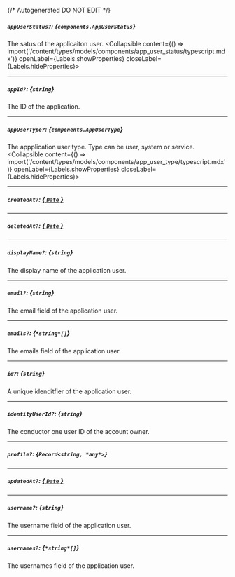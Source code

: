 {/* Autogenerated DO NOT EDIT  */}

##### `appUserStatus?`: *{`components.AppUserStatus`}*
The satus of the applicaiton user.
<Collapsible content={() => import('/content/types/models/components/app_user_status/typescript.mdx')} openLabel={Labels.showProperties} closeLabel={Labels.hideProperties}>
</Collapsible>

---
##### `appId?`: *{`string`}*
The ID of the application.

---
##### `appUserType?`: *{`components.AppUserType`}*
The appplication user type. Type can be user, system or service.
<Collapsible content={() => import('/content/types/models/components/app_user_type/typescript.mdx')} openLabel={Labels.showProperties} closeLabel={Labels.hideProperties}>
</Collapsible>

---
##### `createdAt?`: [*{ `Date` }*](https://developer.mozilla.org/en-US/docs/Web/JavaScript/Reference/Global_Objects/Date)

---
##### `deletedAt?`: [*{ `Date` }*](https://developer.mozilla.org/en-US/docs/Web/JavaScript/Reference/Global_Objects/Date)

---
##### `displayName?`: *{`string`}*
The display name of the application user.

---
##### `email?`: *{`string`}*
The email field of the application user.

---
##### `emails?`: *{`*string*[]`}*
The emails field of the application user.

---
##### `id?`: *{`string`}*
A unique idenditfier of the application user.

---
##### `identityUserId?`: *{`string`}*
The conductor one user ID of the account owner.

---
##### `profile?`: *{`Record<string, *any*>`}*

---
##### `updatedAt?`: [*{ `Date` }*](https://developer.mozilla.org/en-US/docs/Web/JavaScript/Reference/Global_Objects/Date)

---
##### `username?`: *{`string`}*
The username field of the application user.

---
##### `usernames?`: *{`*string*[]`}*
The usernames field of the application user.


